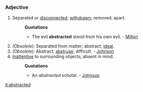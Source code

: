 ===Adjective===
#Separated or [[disconnected]]; [[withdrawn]]; removed; apart.
#:'''Quotations'''
#:*The evil '''abstracted''' stood from his own evil. - [[Milton]]
#''(Obsolete):'' Separated from matter; abstract; [[ideal]].
#''(Obsolete):'' Abstract; [[abstruse]]; difficult. - [[Johnson]]
#[[Inattentive]] to surrounding objects; absent in mind.
#:'''Quotations'''
#:*An ''abstracted'' scholar. - [[Johnson]]

[[it:abstracted]]